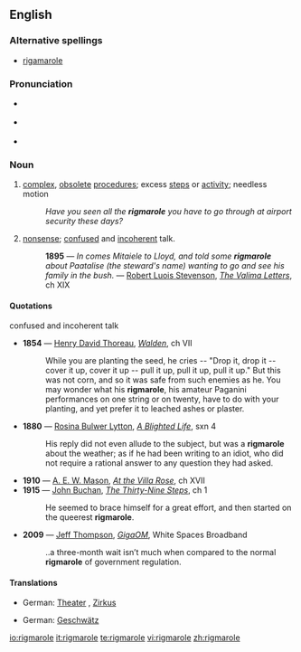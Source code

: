 {{was wotd|2007|January|6}}
==English==

===Alternative spellings===
* [[rigamarole]]

===Pronunciation===
* {{a|RP}} {{IPA|/ˈrɪgmərəʊl/}}
* {{a|US}} {{IPA|/ˈrɪgməroʊl/}}
* {{audio|en-us-rigmarole.ogg|Audio (US)}}

===Noun===
{{en-noun|-}}

# [[complex]], [[obsolete]] [[procedure]]s; excess [[steps]] or [[activity]]; needless motion
#: ''Have you seen all the '''rigmarole''' you have to go through at airport security these days?''
# [[nonsense]]; [[confused]] and [[incoherent]] talk.
#: '''1895''' — ''In comes Mitaiele to Lloyd, and told some '''rigmarole''' about Paatalise (the steward's name) wanting to go and see his family in the bush.'' — [[w:Robert Luis Stevenson|Robert Luois Stevenson]], ''[[s:The Valima Letters|The Valima Letters]]'', ch XIX

====Quotations====
;confused and incoherent talk
* '''1854''' — [[w:Henry David Thoreau|Henry David Thoreau]], ''[[s:Walden|Walden]]'', ch VII
*: While you are planting the seed, he cries -- "Drop it, drop it -- cover it up, cover it up -- pull it up, pull it up, pull it up." But this was not corn, and so it was safe from such enemies as he. You may wonder what his '''rigmarole''', his amateur Paganini performances on one string or on twenty, have to do with your planting, and yet prefer it to leached ashes or plaster.
* '''1880''' — [[w:Rosina Bulwer Lytton|Rosina Bulwer Lytton]], ''[[s:A Blighted Life|A Blighted Life]]'', sxn 4
*: His reply did not even allude to the subject, but was a '''rigmarole''' about the weather; as if he had been writing to an idiot, who did not require a rational answer to any question they had asked.
* '''1910''' — [[w:A. E. W. Mason|A. E. W. Mason]], ''[[s:At the Villa Rose|At the Villa Rose]]'', ch XVII
* '''1915''' — [[w:John Buchan|John Buchan]], ''[[s:The Thirty-Nine Steps|The Thirty-Nine Steps]]'', ch 1
*: He seemed to brace himself for a great effort, and then started on the queerest '''rigmarole'''.
* '''2009''' — [[w:Jeff Thompson|Jeff Thompson]], ''[[s:GigaOm|GigaOM]]'', White Spaces Broadband	
*: ..a three-month wait isn’t much when compared to the normal '''rigmarole''' of government regulation.

====Translations====
{{trans-top|complex obsolete procedure}}
* German: [[Theater]] {{n}}, [[Zirkus]] {{m}}
{{trans-mid}}
{{trans-bottom}}

{{trans-top|nonsense talk}}
* German: [[Geschwätz]] {{n}}
{{trans-mid}}
{{trans-bottom}}

[[io:rigmarole]]
[[it:rigmarole]]
[[te:rigmarole]]
[[vi:rigmarole]]
[[zh:rigmarole]]